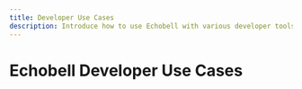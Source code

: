 ```yaml
---
title: Developer Use Cases
description: Introduce how to use Echobell with various developer tools
---
```


# Echobell Developer Use Cases

<Cards>
  <Card
    href="/docs/developer/grafana"
    title="Grafana Integration"
    description="Integrate Grafana with Echobell for enhanced monitoring."
  />
</Cards>
